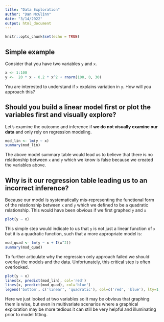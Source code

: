 ```yaml
---
title: "Data Exploration"
author: "Dan McGlinn"
date: "3/14/2022"
output: html_document
---
```


```r
knitr::opts_chunk$set(echo = TRUE)
```

## Simple example

Consider that you have two variables `y` and `x`. 

```r
x <- 1:100
y <-  20 * x - 0.2 * x^2 + rnorm(100, 0, 30)
```


You are interested to understand if `x` explains variation in `y`.
How will you approach this? 

## Should you build a linear model first or plot the variables first and visually explore?

Let's examine the outcome and inference if **we do not visually examine our data**
and only rely on regression modeling. 

```r
mod_lin <- lm(y ~ x)
summary(mod_lin)
```

The above model summary table would lead us to believe that there is no relationship
between `x` and `y` which we know is false because we created the variables above.

## Why is it our regression table leading us to an incorrect inference? 

Because our model is systematically mis-representing the functional form of the
relationship between `x` and `y` which we defined to be a quadratic relationship. 
This would have been obvious if we first graphed `y` and `x`

```r
plot(y ~ x)
```

This simple step would indicate to us that `y` is not just a linear function of 
`x` but it is a quadratic function, such that a more appropriate model is: 

```r
mod_quad <- lm(y ~ x + I(x^2))
summary(mod_quad)
```

To further articulate why the regression only approach failed we should 
overlay the models and the data. Unfortunately, this critical step is often
overlooked.

```r
plot(y ~ x)
lines(x, predict(mod_lin), col='red')
lines(x, predict(mod_quad), col='blue')
legend('bottom', c('linear', 'quadratic'), col=c('red', 'blue'), lty=1, bty='n')
```

Here we just looked at two variables so it may be obvious that graphing them is wise, 
but even in multivariate scenarios where a graphical exploration may be more 
tedious it can still be very helpful and illuminating prior to model fitting. 

